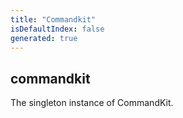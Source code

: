 ```yaml
---
title: "Commandkit"
isDefaultIndex: false
generated: true
---
```



<!-- This file was generated from the CommandKit source. Do not modify. Instead, re-run the "docgen" script -->


## commandkit

<GenerationInfo sourceFile="packages/commandkit/src/commandkit.ts" sourceLine="497" packageName="commandkit" />

The singleton instance of CommandKit.

